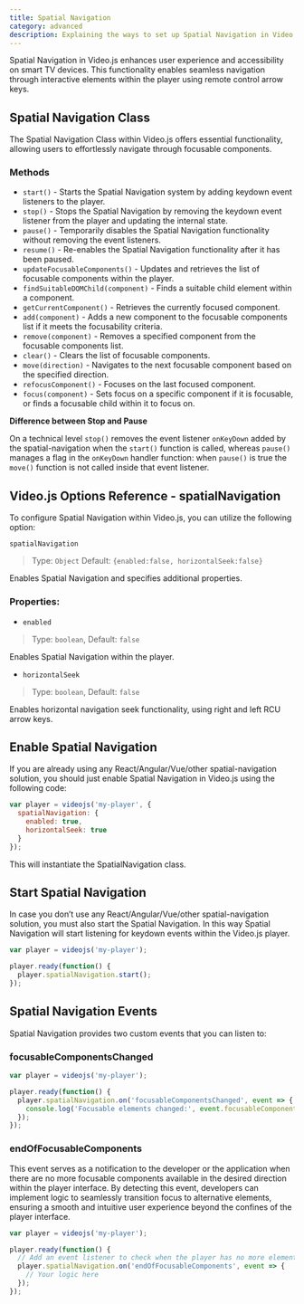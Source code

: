 ```yaml
---
title: Spatial Navigation
category: advanced
description: Explaining the ways to set up Spatial Navigation in Video.js player.
---
```



Spatial Navigation in Video.js enhances user experience and accessibility on smart TV devices. This functionality enables seamless navigation through interactive elements within the player using remote control arrow keys.

## Spatial Navigation Class

The Spatial Navigation Class within Video.js offers essential functionality, allowing users to effortlessly navigate through focusable components.

### Methods

* `start()` - Starts the Spatial Navigation system by adding keydown event listeners to the player.
* `stop()` - Stops the Spatial Navigation by removing the keydown event listener from the player and updating the internal state.
* `pause()` - Temporarily disables the Spatial Navigation functionality without removing the event listeners.
* `resume()` - Re-enables the Spatial Navigation functionality after it has been paused.
* `updateFocusableComponents()` - Updates and retrieves the list of focusable components within the player.
* `findSuitableDOMChild(component)` - Finds a suitable child element within a component.
* `getCurrentComponent()` - Retrieves the currently focused component.
* `add(component)` - Adds a new component to the focusable components list if it meets the focusability criteria.
* `remove(component)` - Removes a specified component from the focusable components list.
* `clear()` - Clears the list of focusable components.
* `move(direction)` - Navigates to the next focusable component based on the specified direction.
* `refocusComponent()` - Focuses on the last focused component.
* `focus(component)` - Sets focus on a specific component if it is focusable, or finds a focusable child within it to focus on.

**Difference between Stop and Pause**

On a technical level `stop()` removes the event listener `onKeyDown` added by the spatial-navigation when the `start()` function is called, whereas `pause()` manages a flag in the `onKeyDown` handler function: when `pause()` is true the `move()` function is not called inside that event listener.

## Video.js Options Reference - spatialNavigation

To configure Spatial Navigation within Video.js, you can utilize the following option:

`spatialNavigation`

> Type: `Object`
> Default: `{enabled:false, horizontalSeek:false}`

Enables Spatial Navigation and specifies additional properties.

### Properties:

* `enabled`
> Type: `boolean`, Default: `false`

  Enables Spatial Navigation within the player.

* `horizontalSeek`
> Type: `boolean`, Default: `false`

  Enables horizontal navigation seek functionality, using right and left RCU arrow keys.

## Enable Spatial Navigation

If you are already using any React/Angular/Vue/other spatial-navigation solution, you should just enable Spatial Navigation in Video.js using the following code:

```js
var player = videojs('my-player', {
  spatialNavigation: {
    enabled: true,
    horizontalSeek: true
  }
});
```

This will instantiate the SpatialNavigation class.

## Start Spatial Navigation

In case you don’t use any React/Angular/Vue/other spatial-navigation solution, you must also start the Spatial Navigation. In this way Spatial Navigation will start listening for keydown events within the Video.js player.

```js
var player = videojs('my-player');

player.ready(function() {
  player.spatialNavigation.start();
});
```

## Spatial Navigation Events

Spatial Navigation provides two custom events that you can listen to:

### focusableComponentsChanged

```js
var player = videojs('my-player');

player.ready(function() {
  player.spatialNavigation.on('focusableComponentsChanged', event => {
    console.log('Focusable elements changed:', event.focusableComponents);
  });
});
```

### endOfFocusableComponents

This event serves as a notification to the developer or the application when there are no more focusable components available in the desired direction within the player interface. By detecting this event, developers can implement logic to seamlessly transition focus to alternative elements, ensuring a smooth and intuitive user experience beyond the confines of the player interface.

```js
var player = videojs('my-player');

player.ready(function() {
  // Add an event listener to check when the player has no more element to focus
  player.spatialNavigation.on('endOfFocusableComponents', event => {
    // Your logic here
  });
});
```
